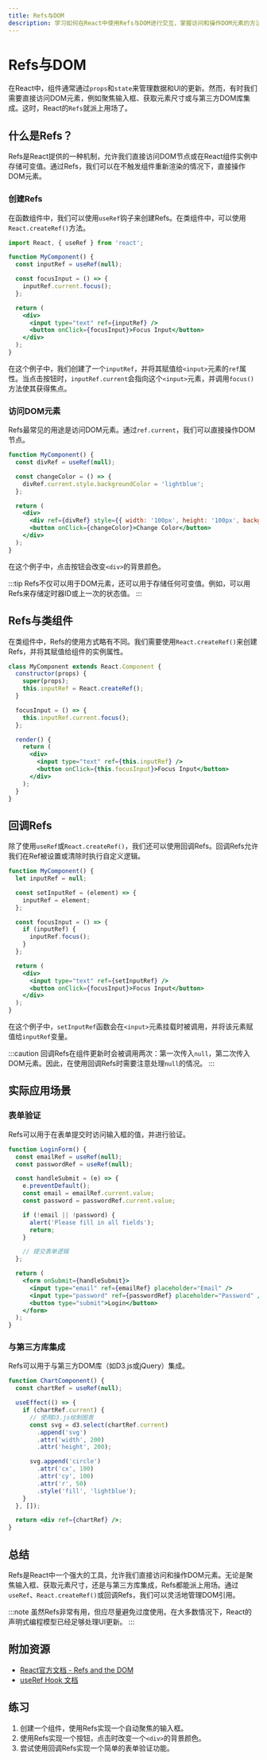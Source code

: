 ```yaml
---
title: Refs与DOM
description: 学习如何在React中使用Refs与DOM进行交互，掌握访问和操作DOM元素的方法。
---
```


# Refs与DOM

在React中，组件通常通过`props`和`state`来管理数据和UI的更新。然而，有时我们需要直接访问DOM元素，例如聚焦输入框、获取元素尺寸或与第三方DOM库集成。这时，React的`Refs`就派上用场了。

## 什么是Refs？

Refs是React提供的一种机制，允许我们直接访问DOM节点或在React组件实例中存储可变值。通过Refs，我们可以在不触发组件重新渲染的情况下，直接操作DOM元素。

### 创建Refs

在函数组件中，我们可以使用`useRef`钩子来创建Refs。在类组件中，可以使用`React.createRef()`方法。

```jsx
import React, { useRef } from 'react';

function MyComponent() {
  const inputRef = useRef(null);

  const focusInput = () => {
    inputRef.current.focus();
  };

  return (
    <div>
      <input type="text" ref={inputRef} />
      <button onClick={focusInput}>Focus Input</button>
    </div>
  );
}
```

在这个例子中，我们创建了一个`inputRef`，并将其赋值给`<input>`元素的`ref`属性。当点击按钮时，`inputRef.current`会指向这个`<input>`元素，并调用`focus()`方法使其获得焦点。

### 访问DOM元素

Refs最常见的用途是访问DOM元素。通过`ref.current`，我们可以直接操作DOM节点。

```jsx
function MyComponent() {
  const divRef = useRef(null);

  const changeColor = () => {
    divRef.current.style.backgroundColor = 'lightblue';
  };

  return (
    <div>
      <div ref={divRef} style={{ width: '100px', height: '100px', backgroundColor: 'lightcoral' }} />
      <button onClick={changeColor}>Change Color</button>
    </div>
  );
}
```

在这个例子中，点击按钮会改变`<div>`的背景颜色。

:::tip
Refs不仅可以用于DOM元素，还可以用于存储任何可变值。例如，可以用Refs来存储定时器ID或上一次的状态值。
:::

## Refs与类组件

在类组件中，Refs的使用方式略有不同。我们需要使用`React.createRef()`来创建Refs，并将其赋值给组件的实例属性。

```jsx
class MyComponent extends React.Component {
  constructor(props) {
    super(props);
    this.inputRef = React.createRef();
  }

  focusInput = () => {
    this.inputRef.current.focus();
  };

  render() {
    return (
      <div>
        <input type="text" ref={this.inputRef} />
        <button onClick={this.focusInput}>Focus Input</button>
      </div>
    );
  }
}
```

## 回调Refs

除了使用`useRef`或`React.createRef()`，我们还可以使用回调Refs。回调Refs允许我们在Ref被设置或清除时执行自定义逻辑。

```jsx
function MyComponent() {
  let inputRef = null;

  const setInputRef = (element) => {
    inputRef = element;
  };

  const focusInput = () => {
    if (inputRef) {
      inputRef.focus();
    }
  };

  return (
    <div>
      <input type="text" ref={setInputRef} />
      <button onClick={focusInput}>Focus Input</button>
    </div>
  );
}
```

在这个例子中，`setInputRef`函数会在`<input>`元素挂载时被调用，并将该元素赋值给`inputRef`变量。

:::caution
回调Refs在组件更新时会被调用两次：第一次传入`null`，第二次传入DOM元素。因此，在使用回调Refs时需要注意处理`null`的情况。
:::

## 实际应用场景

### 表单验证

Refs可以用于在表单提交时访问输入框的值，并进行验证。

```jsx
function LoginForm() {
  const emailRef = useRef(null);
  const passwordRef = useRef(null);

  const handleSubmit = (e) => {
    e.preventDefault();
    const email = emailRef.current.value;
    const password = passwordRef.current.value;

    if (!email || !password) {
      alert('Please fill in all fields');
      return;
    }

    // 提交表单逻辑
  };

  return (
    <form onSubmit={handleSubmit}>
      <input type="email" ref={emailRef} placeholder="Email" />
      <input type="password" ref={passwordRef} placeholder="Password" />
      <button type="submit">Login</button>
    </form>
  );
}
```

### 与第三方库集成

Refs可以用于与第三方DOM库（如D3.js或jQuery）集成。

```jsx
function ChartComponent() {
  const chartRef = useRef(null);

  useEffect(() => {
    if (chartRef.current) {
      // 使用D3.js绘制图表
      const svg = d3.select(chartRef.current)
        .append('svg')
        .attr('width', 200)
        .attr('height', 200);

      svg.append('circle')
        .attr('cx', 100)
        .attr('cy', 100)
        .attr('r', 50)
        .style('fill', 'lightblue');
    }
  }, []);

  return <div ref={chartRef} />;
}
```

## 总结

Refs是React中一个强大的工具，允许我们直接访问和操作DOM元素。无论是聚焦输入框、获取元素尺寸，还是与第三方库集成，Refs都能派上用场。通过`useRef`、`React.createRef()`或回调Refs，我们可以灵活地管理DOM引用。

:::note
虽然Refs非常有用，但应尽量避免过度使用。在大多数情况下，React的声明式编程模型已经足够处理UI更新。
:::

## 附加资源

- [React官方文档 - Refs and the DOM](https://reactjs.org/docs/refs-and-the-dom.html)
- [useRef Hook 文档](https://reactjs.org/docs/hooks-reference.html#useref)

## 练习

1. 创建一个组件，使用Refs实现一个自动聚焦的输入框。
2. 使用Refs实现一个按钮，点击时改变一个`<div>`的背景颜色。
3. 尝试使用回调Refs实现一个简单的表单验证功能。
